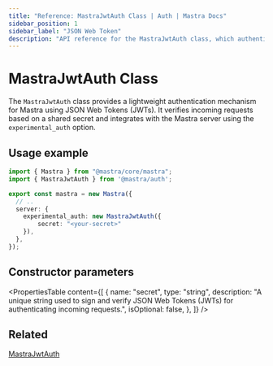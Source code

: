 ```yaml
---
title: "Reference: MastraJwtAuth Class | Auth | Mastra Docs"
sidebar_position: 1
sidebar_label: "JSON Web Token"
description: "API reference for the MastraJwtAuth class, which authenticates Mastra applications using JSON Web Tokens."
---
```


# MastraJwtAuth Class

The `MastraJwtAuth` class provides a lightweight authentication mechanism for Mastra using JSON Web Tokens (JWTs). It verifies incoming requests based on a shared secret and integrates with the Mastra server using the `experimental_auth` option.

## Usage example

```typescript filename="src/mastra/index.ts" showLineNumbers copy
import { Mastra } from "@mastra/core/mastra";
import { MastraJwtAuth } from '@mastra/auth';

export const mastra = new Mastra({
  // ..
  server: {
    experimental_auth: new MastraJwtAuth({
        secret: "<your-secret>"
    }),
  },
});
```

## Constructor parameters

<PropertiesTable
  content={[
    {
      name: "secret",
      type: "string",
      description: "A unique string used to sign and verify JSON Web Tokens (JWTs) for authenticating incoming requests.",
      isOptional: false,
    },
  ]}
/>

## Related

[MastraJwtAuth](/auth/jwt)
